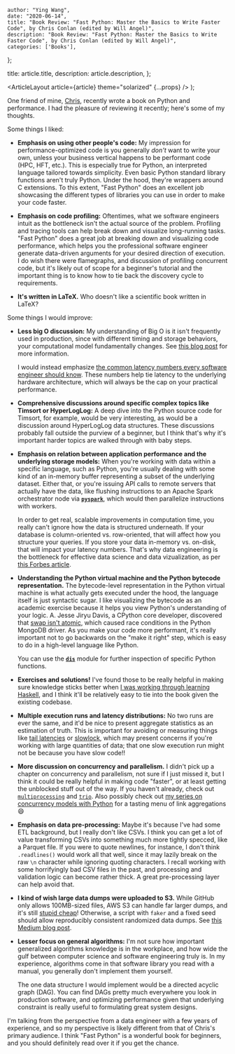 
    author: "Ying Wang",
    date: "2020-06-14",
    title: "Book Review: "Fast Python: Master the Basics to Write Faster Code", by Chris Conlan (edited by Will Angel)",
    description: "Book Review: "Fast Python: Master the Basics to Write Faster Code", by Chris Conlan (edited by Will Angel)",
    categories: ['Books'],
};

  title: article.title,
  description: article.description,
};

  <ArticleLayout article={article} theme="solarized" {...props} />
);

One friend of mine, [Chris](https://github.com/chrisconlan), recently wrote a
book on Python and performance. I had the pleasure of reviewing it recently;
here's some of my thoughts.

Some things I liked:

- **Emphasis on using other people's code:** My impression for
  performance-optimized code is you generally _don't_ want to write your own,
  unless your business vertical happens to be performant code (HPC, HFT,
  etc.). This is especially true for Python, an interpreted language tailored
  towards simplicity. Even basic Python standard library functions aren't
  truly Python. Under the hood, they're wrappers around C extensions. To this
  extent, "Fast Python" does an excellent job showcasing the different types
  of libraries you can use in order to make your code faster.

- **Emphasis on code profiling:** Oftentimes, what we software engineers
  intuit as the bottleneck isn't the actual source of the problem. Profiling
  and tracing tools can help break down and visualize long-running tasks.
  "Fast Python" does a great job at breaking down and visualizing code
  performance, which helps you the professional software engineer generate
  data-driven arguments for your desired direction of execution. I do wish
  there were flamegraphs, and discussion of profiling concurrent code, but
  it's likely out of scope for a beginner's tutorial and the important thing
  is to know how to tie back the discovery cycle to requirements.

- **It's written in LaTeX.** Who doesn't like a scientific book written in
  LaTeX?

Some things I would improve:

- **Less big O discussion:** My understanding of Big O is it isn't frequently
  used in production, since with different timing and storage behaviors, your
  computational model fundamentally changes. See [this blog
  post](https://lemire.me/blog/2013/07/11/big-o-notation-and-real-world-performance/)
  for more information.

  I would instead emphasize [the common latency numbers every software
  engineer should know](https://gist.github.com/jboner/2841832). These numbers
  help tie latency to the underlying hardware architecture, which will always
  be the cap on your practical performance.

- **Comprehensive discussions around specific complex topics like Timsort or
  HyperLogLog:** A deep dive into the Python source code for Timsort, for
  example, would be very interesting, as would be a discussion around
  HyperLogLog data structures. These discussions probably fall outside the
  purview of a beginner, but I think that's why it's important harder topics
  are walked through with baby steps.

- **Emphasis on relation between application performance and the underlying
  storage models:** When you're working with data within a specific language,
  such as Python, you're usually dealing with some kind of an in-memory buffer
  representing a subset of the underlying dataset. Either that, or you're
  issuing API calls to remote servers that actually have the data, like
  flushing instructions to an Apache Spark orchestrator node via
  [**`pyspark`**](https://github.com/apache/spark/tree/master/python/pyspark),
  which would then parallelize instructions with workers.

  In order to get real, scalable improvements in computation time, you really
  can't ignore how the data is structured underneath. If your database is
  column-oriented vs. row-oriented, that will affect how you structure your
  queries. If you store your data in-memory vs. on-disk, that will impact your
  latency numbers. That's why data engineering is the bottleneck for effective
  data science and data vizualization, as per [this Forbes
  article](https://www.forbes.com/sites/danwoods/2016/01/31/how-the-etl-bottleneck-will-kill-your-business/#3752e668112c).

- **Understanding the Python virtual machine and the Python bytecode
  representation.** The bytecode-level representation in the Python virtual
  machine is what actually gets executed under the hood, the language itself
  is just syntactic sugar. I like visualizing the bytecode as an academic
  exercise because it helps you view Python's understanding of your logic. A.
  Jesse Jiryu Davis, a CPython core developer, discovered that [swap isn't
  atomic](https://emptysqua.re/blog/pythons-swap-is-not-atomic/), which caused
  race conditions in the Python MongoDB driver. As you make your code more
  performant, it's really important not to go backwards on the "make it right"
  step, which is easy to do in a high-level language like Python.

  You can use the [**`dis`**](https://docs.python.org/3/library/dis.html)
  module for further inspection of specific Python functions.

- **Exercises and solutions!** I've found those to be really helpful in making
  sure knowledge sticks better when [I was working through learning
  Haskell](https://github.com/yingw787/thehaskellbook), and I think it'll be
  relatively easy to tie into the book given the existing codebase.

- **Multiple execution runs and latency distributions:** No two runs are ever
  the same, and it'd be nice to present aggregate statistics as an estimation
  of truth. This is important for avoiding or measuring things like [tail
  latencies](http://danluu.com/percentile-latency/) or
  [slowlock](https://danluu.com/limplock/), which may present concerns if
  you're working with large quantities of data; that one slow execution run
  might not be because you have slow code!!

- **More discussion on concurrency and parallelism.** I didn't pick up a
  chapter on concurrency and parallelism, not sure if I just missed it, but I
  think it could be really helpful in making code "faster", or at least
  getting the unblocked stuff out of the way. If you haven't already, check
  out
  [`multiprocessing`](https://docs.python.org/3/library/multiprocessing.html)
  and [`trio`](https://trio.readthedocs.io/en/stable/). Also possibly check
  out [my series on concurrency models with
  Python](https://bytes.yingw787.com/categories/concurrency/) for a tasting
  menu of link aggregations :smile:

- **Emphasis on data pre-processing:** Maybe it's because I've had some ETL
  background, but I really don't like CSVs. I think you can get a lot of value
  transforming CSVs into something much more tightly specced, like a Parquet
  file. If you were to quote newlines, for instance, I don't think
  `.readlines()` would work all that well, since it may lazily break on the
  raw `\n` character while ignoring quoting characters. I recall working with
  some horrifyingly bad CSV files in the past, and processing and validation
  logic can become rather thick. A great pre-processing layer can help avoid
  that.

- **I kind of wish large data dumps were uploaded to S3.** While GitHub only
  allows 100MB-sized files, AWS S3 can handle far larger dumps, and it's still
  [stupid cheap](https://aws.amazon.com/s3/pricing)! Otherwise, a script with
  `faker` and a fixed seed should allow reproducibly consistent randomized
  data dumps. See [this Medium blog
  post](https://towardsdatascience.com/generation-of-large-csv-data-using-python-faker-8cfcbedca7a7).

- **Lesser focus on general algorithms:** I'm not sure how important
  generalized algorithms knowledge is in the workplace, and how wide the gulf
  between computer science and software engineering truly is. In my
  experience, algorithms come in that software library you read with a manual,
  you generally don't implement them yourself.

  The one data structure I would implement would be a directed acyclic graph
  (DAG). You can find DAGs pretty much everywhere you look in production
  software, and optimizing performance given that underlying constraint is
  really useful to formulating great system designs.

I'm talking from the perspective from a data engineer with a few years of
experience, and so my perspective is likely different from that of Chris's
primary audience. I think "Fast Python" is a wonderful book for beginners, and
you should definitely read over it if you get the chance.
